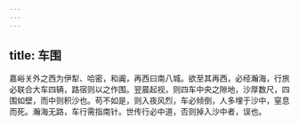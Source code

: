 ```yaml
---
---
---
```

title: 车围
---



嘉峪关外之西为伊犁、哈密，和阗，再西曰南八城。欲至其再西，必经瀚海，行旅必联合大车四辆，路宿则以之作围。翌晨起视，则四车中央之隙地，沙厚数尺，四围如壁，而中则积沙也。苟不如是，则入夜风烈，车必倾倒，人多埋于沙中，窒息而死。瀚海无路，车行需指南针。世传行必中道，否则掉入沙中者，误也。